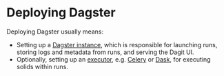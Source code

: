 
<DynamicMetaTags
  title="Deploying Dagster | Dagster"
  description="Dagster is a system for building modern data applications."
/>

# Deploying Dagster

Deploying Dagster usually means:
- Setting up a [Dagster instance](/docs/overview/instances/dagster-instance), which is responsible for launching runs, storing logs and metadata from runs, and serving the Dagit UI.
- Optionally, setting up an [executor](/docs/overview/run-launchers-executors/executor), e.g. [Celery](/docs/deploying/celery) or [Dask](/docs/deploying/dask), for executing solids within runs.
